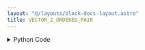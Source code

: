 ```yaml
---
layout: "@/layouts/block-docs-layout.astro"
title: VECTOR_2_ORDERED_PAIR
---
```



<PythonDocsDisplay docstring={docstring} />
<AppDisplay app={app} client:visible />

<details>
<summary>Python Code</summary>
```python
from flojoy import flojoy, Vector, OrderedPair


@flojoy
def VECTOR_2_ORDERED_PAIR(default: Vector, y: Vector) -> OrderedPair:
    """The VECTOR_2_ORDERED_PAIR node returns the OrderedPair where x and y axes are the input nodes.

    Inputs
    ------
    default : Vector
        The input vector that will be the x axis of OrderedPair.
    y : Vector
        The input vector that will be the y axis of OrderedPair.

    Returns
    -------
    OrderedPair
        The OrderedPair that is generated from the input vectors
    """

    return OrderedPair(x=default.v, y=y.v)

```
[Find this Flojoy Block on GitHub](https://github.com/flojoy-ai/blocks/blob/main/blocks/TRANSFORMERS/TYPE_CASTING/VECTOR_2_ORDERED_PAIR/VECTOR_2_ORDERED_PAIR.py)
</details>


## Example
